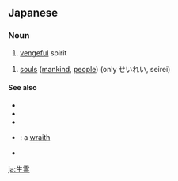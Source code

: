 ==Japanese==
{{ja-kanjitab|生|霊}}

===Noun===
{{ja-noun|いきりょう|しょうりょう|せいれい|いきすだま}}

# [[vengeful]] spirit

{{ja-noun|せいれい}}
# [[souls]] ([[mankind]], [[people]]) (only せいれい, seirei)

====See also====
* {{pedialite|lang=ja}}
* {{pedialite|Ikiryō}}
* {{pedialite|Wraith}}
* {{ja-r|レイス}}: a [[wraith]]
* {{l|ja|Appendix:Gikun_Usage_in_Meiji_Version_of_Japanese_Bible/生霊}}

[[ja:生霊]]